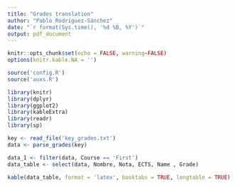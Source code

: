```yaml
---
title: "Grades translation"
author: "Pablo Rodríguez-Sánchez"
date: "`r format(Sys.time(), '%d %B, %Y')`"
output: pdf_document
---
```



```r
knitr::opts_chunk$set(echo = FALSE, warning=FALSE)
options(knitr.kable.NA = '')
```

```r
source('config.R')
source('auxs.R')

library(knitr)
library(dplyr)
library(ggplot2)
library(kableExtra)
library(readr)
library(sp)
```


```r
key <- read_file('key_grades.txt')
data <- parse_grades(key)
```

```r
data_1 <- filter(data, Course == 'First')
data_table <- select(data, Nombre, Nota, ECTS, Name , Grade)
```

```r
kable(data_table, format = 'latex', booktabs = TRUE, longtable = TRUE) %>% kable_styling(latex_options = c("hold_position", "repeat_header")) %>% add_header_above(c("Spanish" = 2, " " = 1, "English" = 2))
```


